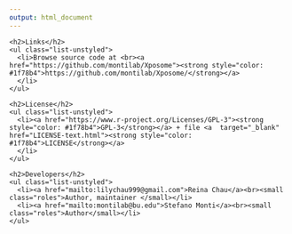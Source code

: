 ```yaml
---
output: html_document
---
```


<div class="side-links">
  <div class="links">
    <h2>Links</h2>
    <ul class="list-unstyled">
      <li>Browse source code at <br><a href="https://github.com/montilab/Xposome"><strong style="color: #1f78b4">https://github.com/montilab/Xposome/</strong></a>
      </li>
    </ul>
  </div>
  
  <div class="license">
    <h2>License</h2>
    <ul class="list-unstyled">
      <li><a href="https://www.r-project.org/Licenses/GPL-3"><strong style="color: #1f78b4">GPL-3</strong></a> + file <a  target="_blank" href="LICENSE-text.html"><strong style="color: #1f78b4">LICENSE</strong></a>
      </li>
    </ul>
  </div>
  
  <div class="developers">
    <h2>Developers</h2>
    <ul class="list-unstyled">
      <li><a href="mailto:lilychau999@gmail.com">Reina Chau</a><br><small class="roles">Author, maintainer </small></li>
      <li><a href="mailto:montilab@bu.edu">Stefano Monti</a><br><small class="roles">Author</small></li>
    </ul>
  </div>
</div>

